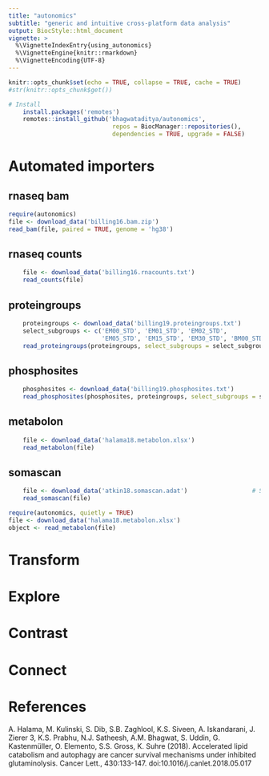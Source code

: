 ```yaml
---
title: "autonomics"
subtitle: "generic and intuitive cross-platform data analysis"
output: BiocStyle::html_document
vignette: >
  %\VignetteIndexEntry{using_autonomics}
  %\VignetteEngine{knitr::rmarkdown}
  %\VignetteEncoding{UTF-8}
---
```


```r
knitr::opts_chunk$set(echo = TRUE, collapse = TRUE, cache = TRUE)
#str(knitr::opts_chunk$get())
```
<!-- ![ ](https://bitbucket.org/graumannlabtools/autonomics/downloads/read_prepro_analyze.png) -->

```r
# Install
    install.packages('remotes')
    remotes::install_github('bhagwataditya/autonomics',  
                             repos = BiocManager::repositories(), 
                             dependencies = TRUE, upgrade = FALSE)
```

# Automated importers

## rnaseq bam {-}

```r
require(autonomics)
file <- download_data('billing16.bam.zip')
read_bam(file, paired = TRUE, genome = 'hg38')
```

## rnaseq counts {-}

```r
    file <- download_data('billing16.rnacounts.txt')
    read_counts(file)
```

## proteingroups {-}

```r
    proteingroups <- download_data('billing19.proteingroups.txt')
    select_subgroups <- c('EM00_STD', 'EM01_STD', 'EM02_STD',
                          'EM05_STD', 'EM15_STD', 'EM30_STD', 'BM00_STD')
    read_proteingroups(proteingroups, select_subgroups = select_subgroups)
```

## phosphosites {-}

```r
    phosphosites <- download_data('billing19.phosphosites.txt')
    read_phosphosites(phosphosites, proteingroups, select_subgroups = select_subgroups)
```


## metabolon {-}
                             
```r
    file <- download_data('halama18.metabolon.xlsx')
    read_metabolon(file)
```


## somascan {-}

```r
    file <- download_data('atkin18.somascan.adat')                  # SOMAscan adat
    read_somascan(file)
```


```r
require(autonomics, quietly = TRUE)
file <- download_data('halama18.metabolon.xlsx')
object <- read_metabolon(file) 
```

# Transform

# Explore

# Contrast 

# Connect



# References

A. Halama, M. Kulinski, S. Dib, S.B. Zaghlool, K.S. Siveen, A. Iskandarani, J. Zierer 3, K.S. Prabhu, N.J. Satheesh, A.M. Bhagwat, S. Uddin, G. Kastenmüller, O. Elemento, S.S. Gross, K. Suhre (2018). Accelerated lipid catabolism and autophagy are cancer survival mechanisms under inhibited glutaminolysis. Cancer Lett., 430:133-147. doi:10.1016/j.canlet.2018.05.017









